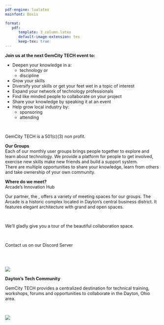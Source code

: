 ```yaml
---
pdf-engine: lualatex
mainfont: Dosis

format:  
   pdf: 
      template: 3_column.latex
      default-image-extension: tex
      keep-tex: true
---
```


\thispagestyle{empty}
\hrule

**Join us at the next GemCity TECH event to:**

- Deepen your knowledge in a:
  - technology or 
  - discipline
- Grow your skills
- Diversify your skills or get your feet wet in a topic of interest
- Expand your network of technology professionals
- Find like minded people to collaborate on your project
- Share your knowledge by speaking it at an event
- Help grow local industry by:
   - sponsoring
   - attending

<br>

GemCity TECH is a 501(c)(3) non profit.

\hfill

\hrule

\makebox[3.1in][c]{
  \includegraphics[width=1.1in]{../img/GemCity_meetup_qr.png}}

\makebox[3.1in][c]{\textbf{GemCity.TECH}}

\columnbreak

 **Our Groups**  
 Each of our monthly user groups brings people together to explore and learn about technology. We provide a platform for people to get involved, exercise new skills make new friends and build a support system. <br> 
There are multiple opportunities to share your knowledge, learn from others and take ownership of your own community. 



**Where do we meet?**  
Arcade’s Innovation Hub
<br>

Our partner, the \textbf{Arcade’s Innovation Hub}, offers a
variety of meeting spaces
for our groups. The Arcade is a historic complex located in
Dayton's central business district. It features
elegant architecture with grand and open spaces.

<br>

We’ll gladly give you a tour of the beautiful collaboration space.

<br>

Contact us on our Discord Server

\makebox[3.15in][c]{
  \includegraphics[width=1.1in]{../img/gemcity_discord_qr.png}}


\columnbreak

<br>
<br>

![](../img/GCTSquareWhiteForeground.png)

**Dayton's Tech Community**



GemCity TECH provides a centralized destination for technical
training, workshops, forums and
opportunities to collaborate in the Dayton, Ohio area.

<br>

![](img/meetup_image.jpg)
\hrule

<br>
<br>

\hrule

\makebox[3.1in][c]{
  \includegraphics[width=1.1in]{../img/GemCity_meetup_qr.png}}

\makebox[3.1in][c]{\textbf{GemCity.TECH}}
